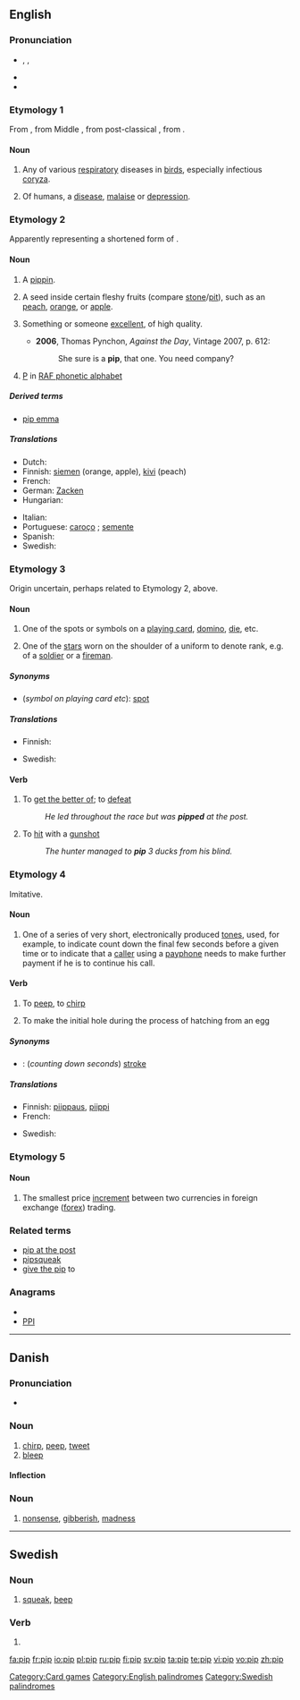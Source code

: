 {{wikipedia|pip}}
{{also|Pip|PIP}}
==English==

===Pronunciation===
* {{enPR|pĭp}}, {{IPA|/pɪp/}}, {{SAMPA|/pIp/}}
* {{audio|en-us-pip.ogg|Audio (US)}}
* {{rhymes|ɪp}}

===Etymology 1===
From {{etyl|enm}} {{term|pippe|lang=enm}}, from Middle {{etyl|nl}} {{term|pip|lang=nl}}, from post-classical {{etyl|la}} {{term|pipita|lang=la}}, from {{etyl|la}} {{term|pituita|pītuīta|lang=la}}.

====Noun====
{{en-noun}}

# Any of various [[respiratory]] diseases in [[birds]], especially infectious [[coryza]].
# {{jocular}} Of humans, a [[disease]], [[malaise]] or [[depression]].

===Etymology 2===
Apparently representing a shortened form of {{term|pippin}}.

====Noun====
{{en-noun}}

# {{obsolete}} A [[pippin]].
# A seed inside certain fleshy fruits (compare [[stone]]/[[pit]]), such as an [[peach]], [[orange]], or [[apple]].
# {{context|US|colloquial}} Something or someone [[excellent]], of high quality.
#* '''2006''', Thomas Pynchon, ''Against the Day'', Vintage 2007, p. 612:
#*: She sure is a '''pip''', that one.  You need company?
# {{British|dated|WW I|signalese}} [[P]] in [[w:RAF phonetic alphabet|RAF phonetic alphabet]]

=====Derived terms=====
* [[pip emma]]

=====Translations=====
{{trans-top|seed}}
* Dutch: {{t+|nl|pit|m}}
* Finnish: [[siemen]] (orange, apple), [[kivi]] (peach)
* French: {{t+|fr|pépin|m}}
* German: [[Zacken]] {{m}}
* Hungarian: {{t+|hu|mag}}
{{trans-mid}}
* Italian: {{t+|it|seme|m}}
* Portuguese: [[caroço]] {{m}}; [[semente]] {{f}}
* Spanish: {{t+|es|pipa|f}}
* Swedish: {{t+|sv|kärna|c}}
{{trans-bottom}}

===Etymology 3===
Origin uncertain, perhaps related to Etymology 2, above.

====Noun====
{{en-noun}}

# One of the spots or symbols on a [[playing card]], [[domino]], [[die]], etc.
# {{military|public service}} One of the [[stars]] worn on the shoulder of a uniform to denote rank, e.g. of a [[soldier]] or a [[fireman]].

=====Synonyms=====
* (''symbol on playing card etc''): [[spot]]

=====Translations=====
{{trans-top|dot, symbol on domino, die, etc.}}
* Finnish: {{t+|fi|piste}}
{{trans-mid}}
* Swedish: {{t+|sv|öga|n}}
{{trans-bottom}}

====Verb====
{{en-verb|pips|pipping|pipped}}

# To [[get the better of]]; to [[defeat]]
#: ''He led throughout the race but was '''pipped''' at the post.''
# To [[hit]] with a  [[gunshot]]
#: ''The hunter managed to '''pip''' 3 ducks from his blind.''

===Etymology 4===
Imitative.

====Noun====
{{en-noun}}

# One of a series of very short, electronically produced [[tone]]s, used, for example, to indicate count down the final few seconds before a given time or to indicate that a [[caller]] using a [[payphone]] needs to make further payment if he is to continue his call.

====Verb====
{{en-verb|pips|pipping|pipped}}

# To [[peep]], to [[chirp]]
# {{context|avian biology}} To make the initial hole during the process of hatching from an egg

=====Synonyms=====
* {{context|electronic sound}}: (''counting down seconds'') [[stroke]]

=====Translations=====
{{trans-top|short electronically produced tone}}
* Finnish: [[piippaus]], [[piippi]]
* French: {{t+|fr|top|m}}
{{trans-mid}}
* Swedish: {{t-|sv|pip|n}}
{{trans-bottom}}

===Etymology 5===
{{abbreviation of|[[percentage]] in [[point]]}}

====Noun====
{{en-noun}}

# {{context|finance|currency trading}} The smallest price [[increment]] between two currencies in foreign exchange ([[forex]]) trading.

===Related terms===
* [[pip at the post]]
* [[pipsqueak]]
* [[give the pip]] to

===Anagrams===
* {{alphagram|ipp}}
* [[PPI#English|PPI]]

[[Category:Card games]]
[[Category:English palindromes]]

----

==Danish==

===Pronunciation===
* {{IPA|/pip/|[pʰib̥]|lang=da}}

===Noun===
{{da-noun|stem=pipp|et}}

# [[chirp]], [[peep]], [[tweet]]
# [[bleep]]

====Inflection====
{{da-noun-infl|stem=pipp|et}}

===Noun===
{{infl|da|noun|g=n}}

# [[nonsense]], [[gibberish]], [[madness]]

----

==Swedish==

===Noun===
{{infl|sv|noun|n}}
{{sv-noun-n-zero}}

# [[squeak]], [[beep]]

===Verb===
{{infl|sv|verb form}}

# {{form of|imperative|pipa#Swedish|pipa}}

[[Category:Swedish palindromes]]

[[fa:pip]]
[[fr:pip]]
[[io:pip]]
[[pl:pip]]
[[ru:pip]]
[[fi:pip]]
[[sv:pip]]
[[ta:pip]]
[[te:pip]]
[[vi:pip]]
[[vo:pip]]
[[zh:pip]]